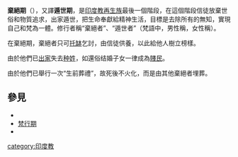{{unreferenced|time=2014-02-21T23:45:47+00:00}}
{{印度教}}
'''棄絕期'''（{{lang-sa|{{IAST|saṁnyāsa}}}}），又譯'''遁世期'''，是[[印度教|印度教]][[再生族|再生族]]{{le|四行期|Ashrama (stage)}}最後一個階段，在這個階段信徒放棄世俗和物質追求，出家遁世，把生命奉獻給精神生活，目標是去除所有的無知，實現自己和梵為一體。修行者稱“棄絕者”、“遁世者”（梵語中，男性稱{{IAST|saṁnyāsi}}，女性稱{{IAST|saṁnyāsini}}）。

在棄絕期，棄絕者只可[[頭陀|托缽]]乞討，由信徒供養，以此給他人樹立榜樣。

由於他們已[[出家|出家]]失去[[種姓制度|种姓]]，如還俗结婚子女一律成為[[賤民|賤民]]。

由於他們已舉行一次“生前葬禮”，故死後不火化，而是由其他棄絕者埋葬。

==參見==
*{{le|四行期|Ashrama (stage)}}
*[[梵行期|梵行期]]
*{{le|弃绝|Tyāga}}
[[category:印度教|category:印度教]]